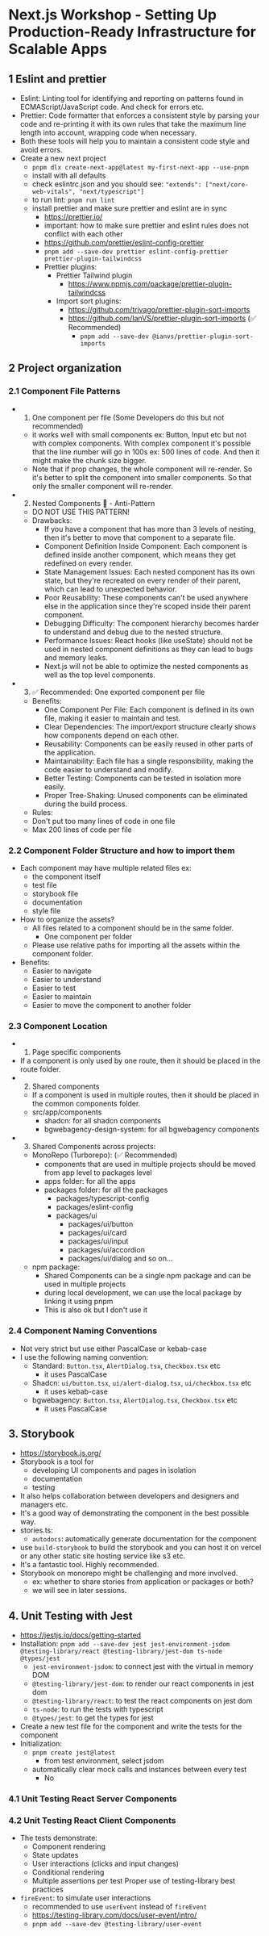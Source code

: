 # Next.js Workshop - Setting Up Production-Ready Infrastructure for Scalable Apps

## 1 Eslint and prettier

- Eslint: Linting tool for identifying and reporting on patterns found in ECMAScript/JavaScript code. And check for errors etc.
- Prettier: Code formatter that enforces a consistent style by parsing your code and re-printing it with its own rules that take the maximum line length into account, wrapping code when necessary.
- Both these tools will help you to maintain a consistent code style and avoid errors.
- Create a new next project
  - `pnpm dlx create-next-app@latest my-first-next-app --use-pnpm`
  - install with all defaults
  - check eslintrc.json and you should see: `"extends": ["next/core-web-vitals", "next/typescript"]`
  - to run lint: `pnpm run lint`
  - install prettier and make sure prettier and eslint are in sync
    - https://prettier.io/
    - important: how to make sure prettier and eslint rules does not conflict with each other
    - https://github.com/prettier/eslint-config-prettier
    - `pnpm add --save-dev prettier eslint-config-prettier prettier-plugin-tailwindcss`
    - Prettier plugins:
      - Prettier Tailwind plugin
        - https://www.npmjs.com/package/prettier-plugin-tailwindcss
      - Import sort plugins:
        - https://github.com/trivago/prettier-plugin-sort-imports
        - https://github.com/IanVS/prettier-plugin-sort-imports (✅ Recommended)
          - `pnpm add --save-dev @ianvs/prettier-plugin-sort-imports`

## 2 Project organization

### 2.1 Component File Patterns

- 1. One component per file (Some Developers do this but not recommended)

  - it works well with small components ex: Button, Input etc but not with complex components. With complex component it's possible that the line number will go in 100s ex: 500 lines of code. And then it might make the chunk size bigger.
  - Note that if prop changes, the whole component will re-render. So it's better to split the component into smaller components. So that only the smaller component will re-render.

- 2. Nested Components 🚨 - Anti-Pattern

  - DO NOT USE THIS PATTERN!
  - Drawbacks:
    - If you have a component that has more than 3 levels of nesting, then it's better to move that component to a separate file.
    - Component Definition Inside Component: Each component is defined inside another component, which means they get redefined on every render.
    - State Management Issues: Each nested component has its own state, but they're recreated on every render of their parent, which can lead to unexpected behavior.
    - Poor Reusability: These components can't be used anywhere else in the application since they're scoped inside their parent component.
    - Debugging Difficulty: The component hierarchy becomes harder to understand and debug due to the nested structure.
    - Performance Issues: React hooks (like useState) should not be used in nested component definitions as they can lead to bugs and memory leaks.
    - Next.js will not be able to optimize the nested components as well as the top level components.

- 3. ✅ Recommended: One exported component per file
  - Benefits:
    - One Component Per File: Each component is defined in its own file, making it easier to maintain and test.
    - Clear Dependencies: The import/export structure clearly shows how components depend on each other.
    - Reusability: Components can be easily reused in other parts of the application.
    - Maintainability: Each file has a single responsibility, making the code easier to understand and modify.
    - Better Testing: Components can be tested in isolation more easily.
    - Proper Tree-Shaking: Unused components can be eliminated during the build process.
  - Rules:
  - Don't put too many lines of code in one file
  - Max 200 lines of code per file

### 2.2 Component Folder Structure and how to import them

- Each component may have multiple related files ex:
  - the component itself
  - test file
  - storybook file
  - documentation
  - style file
- How to organize the assets?
  - All files related to a component should be in the same folder.
    - One component per folder
  - Please use relative paths for importing all the assets within the component folder.
- Benefits:
  - Easier to navigate
  - Easier to understand
  - Easier to test
  - Easier to maintain
  - Easier to move the component to another folder

### 2.3 Component Location

- 1. Page specific components
- If a component is only used by one route, then it should be placed in the route folder.
- 2. Shared components
  - If a component is used in multiple routes, then it should be placed in the common components folder.
  - src/app/components
    - shadcn: for all shadcn components
    - bgwebagency-design-system: for all bgwebagency components
- 3. Shared Components across projects:
  - MonoRepo (Turborepo): (✅ Recommended)
    - components that are used in multiple projects should be moved from app level to packages level
    - apps folder: for all the apps
    - packages folder: for all the packages
      - packages/typescript-config
      - packages/eslint-config
      - packages/ui
        - packages/ui/button
        - packages/ui/card
        - packages/ui/input
        - packages/ui/accordion
        - packages/ui/dialog and so on...
  - npm package:
    - Shared Components can be a single npm package and can be used in multiple projects
    - during local development, we can use the local package by linking it using pnpm
    - This is also ok but I don't use it

### 2.4 Component Naming Conventions

- Not very strict but use either PascalCase or kebab-case
- I use the following naming convention:
  - Standard: `Button.tsx`, `AlertDialog.tsx`, `Checkbox.tsx` etc
    - it uses PascalCase
  - Shadcn: `ui/button.tsx`, `ui/alert-dialog.tsx`, `ui/checkbox.tsx` etc
    - it uses kebab-case
  - bgwebagency: `Button.tsx`, `AlertDialog.tsx`, `Checkbox.tsx` etc
    - it uses PascalCase

## 3. Storybook

- https://storybook.js.org/
- Storybook is a tool for
  - developing UI components and pages in isolation
  - documentation
  - testing
- It also helps collaboration between developers and designers and managers etc.
- It's a good way of demonstrating the component in the best possible way.
- stories.ts:
  - `autodocs`: automatically generate documentation for the component
- use `build-storybook` to build the storybook and you can host it on vercel or any other static site hosting service like s3 etc.
- It's a fantastic tool. Highly recommended.
- Storybook on monorepo might be challenging and more involved.
  - ex: whether to share stories from application or packages or both?
  - we will see in later sessions.

## 4. Unit Testing with Jest

- https://jestjs.io/docs/getting-started
- Installation: `pnpm add --save-dev jest jest-environment-jsdom @testing-library/react @testing-library/jest-dom ts-node @types/jest`
  - `jest-environment-jsdom`: to connect jest with the virtual in memory DOM
  - `@testing-library/jest-dom`: to render our react components in jest dom
  - `@testing-library/react`: to test the react components on jest dom
  - `ts-node`: to run the tests with typescript
  - `@types/jest`: to get the types for jest
- Create a new test file for the component and write the tests for the component
- Initialization:
  - `pnpm create jest@latest`
    - from test environment, select jsdom
  - automatically clear mock calls and instances between every test
    - No

### 4.1 Unit Testing React Server Components

### 4.2 Unit Testing React Client Components

- The tests demonstrate:
  - Component rendering
  - State updates
  - User interactions (clicks and input changes)
  - Conditional rendering
  - Multiple assertions per test
    Proper use of testing-library best practices
- `fireEvent`: to simulate user interactions
  - recommended to use `userEvent` instead of `fireEvent`
  - https://testing-library.com/docs/user-event/intro/
  - `pnpm add --save-dev @testing-library/user-event`
